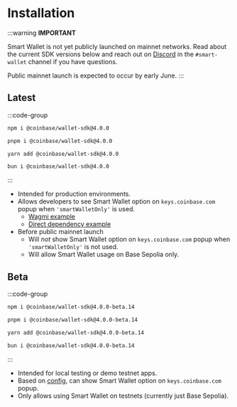 # Installation 

:::warning
**IMPORTANT** 

Smart Wallet is not yet publicly launched on mainnet networks. Read about the current SDK versions below 
and reach out on [Discord](https://discord.com/invite/cdp/) in the `#smart-wallet` channel if you have questions. 

Public mainnet launch is expected to occur by early June.
:::

## Latest 
:::code-group

```bash [npm]
npm i @coinbase/wallet-sdk@4.0.0
```

```bash [pnpm]
pnpm i @coinbase/wallet-sdk@4.0.0
```

```bash [yarn]
yarn add @coinbase/wallet-sdk@4.0.0
```

```bash [bun]
bun i @coinbase/wallet-sdk@4.0.0
```
:::

- Intended for production environments.
- Allows developers to see Smart Wallet option on `keys.coinbase.com` popup when `'smartWalletOnly'` is used.
  - [Wagmi example](/guides/create-app/using-wagmi#4-update-the-wagmi-config-and-coinbasewallet-connector-to-use-basesepolia) 
  - [Direct dependency example](/sdk/makeWeb3Provider#usage)
- Before public mainnet launch
  - Will *not* show Smart Wallet option on `keys.coinbase.com` popup when `'smartWalletOnly'` is not used.
  - Will allow Smart Wallet usage on Base Sepolia only. 

## Beta
:::code-group

```bash [npm]
npm i @coinbase/wallet-sdk@4.0.0-beta.14
```

```bash [pnpm]
pnpm i @coinbase/wallet-sdk@4.0.0-beta.14
```

```bash [yarn]
yarn add @coinbase/wallet-sdk@4.0.0-beta.14
```

```bash [bun]
bun i @coinbase/wallet-sdk@4.0.0-beta.14
```
:::

- Intended for local testing or demo testnet apps. 
- Based on [config](/sdk/setup), can show Smart Wallet option on `keys.coinbase.com` popup.
- Only allows using Smart Wallet on testnets (currently just Base Sepolia).
